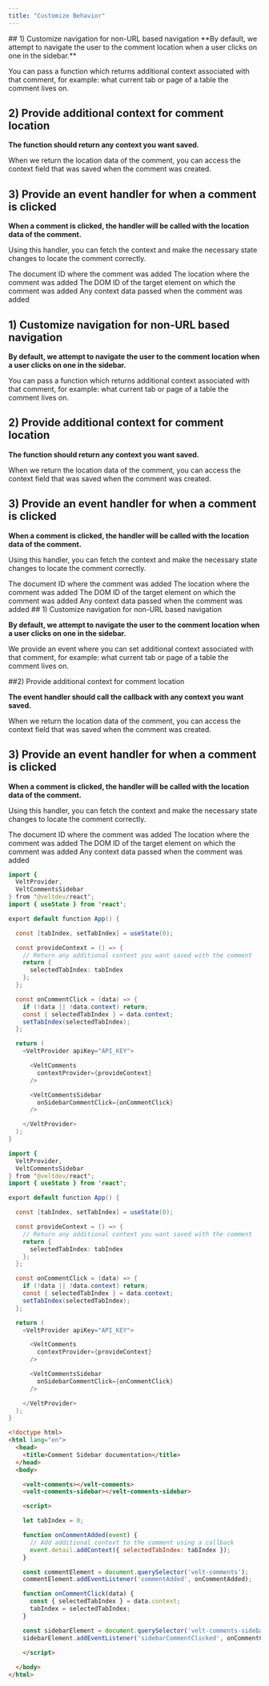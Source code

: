 ```yaml
---
title: "Customize Behavior"
---
```


<Tabs>
<Tab title="React">
## 1) Customize navigation for non-URL based navigation
**By default, we attempt to navigate the user to the comment location when a user clicks on one in the sidebar.**

You can pass a function which returns additional context associated with that comment, for example: what current tab or page of a table the comment lives on.

## 2) Provide additional context for comment location

**The function should return any context you want saved.**

When we return the location data of the comment, you can access the context field that was saved when the comment was created.

## 3) Provide an event handler for when a comment is clicked
**When a comment is clicked, the handler will be called with the location data of the comment.**

Using this handler, you can fetch the context and make the necessary state changes to locate the comment correctly.

<ResponseField name="documentId" type="string">
The document ID where the comment was added
</ResponseField>

<ResponseField name="location" type="string">
The location where the comment was added
</ResponseField>

<ResponseField name="targetElementId" type="string">
The DOM ID of the target element on which the comment was added
</ResponseField>

<ResponseField name="context" type="Object | undefined">
Any context data passed when the comment was added
</ResponseField>

</Tab>
<Tab title="Next.js">

## 1) Customize navigation for non-URL based navigation
**By default, we attempt to navigate the user to the comment location when a user clicks on one in the sidebar.**

You can pass a function which returns additional context associated with that comment, for example: what current tab or page of a table the comment lives on.

## 2) Provide additional context for comment location

**The function should return any context you want saved.**

When we return the location data of the comment, you can access the context field that was saved when the comment was created.

## 3) Provide an event handler for when a comment is clicked
**When a comment is clicked, the handler will be called with the location data of the comment.**

Using this handler, you can fetch the context and make the necessary state changes to locate the comment correctly.

<ResponseField name="documentId" type="string">
The document ID where the comment was added
</ResponseField>

<ResponseField name="location" type="string">
The location where the comment was added
</ResponseField>

<ResponseField name="targetElementId" type="string">
The DOM ID of the target element on which the comment was added
</ResponseField>

<ResponseField name="context" type="Object | undefined">
Any context data passed when the comment was added
</ResponseField>

</Tab>

<Tab title="HTML">
## 1) Customize navigation for non-URL based navigation

**By default, we attempt to navigate the user to the comment location when a user clicks on one in the sidebar.**

We provide an event where you can set additional context associated with that comment, for example: what current tab or page of a table the comment lives on.

##2) Provide additional context for comment location

**The event handler should call the callback with any context you want saved.**

When we return the location data of the comment, you can access the context field that was saved when the comment was created.

## 3) Provide an event handler for when a comment is clicked

**When a comment is clicked, the handler will be called with the location data of the comment.**

Using this handler, you can fetch the context and make the necessary state changes to locate the comment correctly.

<ResponseField name="documentId" type="string">
The document ID where the comment was added
</ResponseField>

<ResponseField name="location" type="string">
The location where the comment was added
</ResponseField>

<ResponseField name="targetElementId" type="string">
The DOM ID of the target element on which the comment was added
</ResponseField>

<ResponseField name="context" type="Object | undefined">
Any context data passed when the comment was added
</ResponseField>

</Tab>



</Tabs>

<RequestExample>

```java React
import { 
  VeltProvider, 
  VeltCommentsSidebar
} from '@veltdev/react';
import { useState } from 'react';

export default function App() {

  const [tabIndex, setTabIndex] = useState(0);

  const provideContext = () => {
    // Return any additional context you want saved with the comment
    return {
      selectedTabIndex: tabIndex
    };
  };

  const onCommentClick = (data) => {
    if (!data || !data.context) return;
    const { selectedTabIndex } = data.context;
    setTabIndex(selectedTabIndex);
  };

  return (
    <VeltProvider apiKey="API_KEY">

      <VeltComments
        contextProvider={provideContext}
      />

      <VeltCommentsSidebar 
        onSidebarCommentClick={onCommentClick}
      />

    </VeltProvider>
  );
}
```
```java Next.js
import { 
  VeltProvider, 
  VeltCommentsSidebar
} from '@veltdev/react';
import { useState } from 'react';

export default function App() {

  const [tabIndex, setTabIndex] = useState(0);

  const provideContext = () => {
    // Return any additional context you want saved with the comment
    return {
      selectedTabIndex: tabIndex
    };
  };

  const onCommentClick = (data) => {
    if (!data || !data.context) return;
    const { selectedTabIndex } = data.context;
    setTabIndex(selectedTabIndex);
  };

  return (
    <VeltProvider apiKey="API_KEY">

      <VeltComments
        contextProvider={provideContext}
      />

      <VeltCommentsSidebar 
        onSidebarCommentClick={onCommentClick}
      />

    </VeltProvider>
  );
}
```
```html HTML 
<!doctype html>
<html lang="en">
  <head>
    <title>Comment Sidebar documentation</title>
  </head>
  <body>

    <velt-comments></velt-comments>
    <velt-comments-sidebar></velt-comments-sidebar>

    <script>

    let tabIndex = 0;

    function onCommentAdded(event) {
      // Add additional context to the comment using a callback
      event.detail.addContext({ selectedTabIndex: tabIndex });
    }

    const commentElement = document.querySelector('velt-comments');
    commentElement.addEventListener('commentAdded', onCommentAdded);

    function onCommentClick(data) {
      const { selectedTabIndex } = data.context;
      tabIndex = selectedTabIndex;
    }

    const sidebarElement = document.querySelector('velt-comments-sidebar');
    sidebarElement.addEventListener('sidebarCommentClicked', onCommentClick);

    </script>
    
  </body>
</html>
```
</RequestExample>